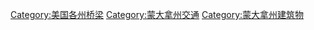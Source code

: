 {{Commons category|Bridges in Montana}}
[[Category:美国各州桥梁|Category:美国各州桥梁]]
[[Category:蒙大拿州交通|Category:蒙大拿州交通]]
[[Category:蒙大拿州建筑物|Category:蒙大拿州建筑物]]